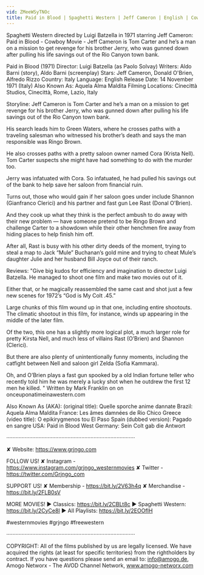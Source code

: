 ```yaml
---
vid: ZMeeWSyTNOc
title: Paid in Blood | Spaghetti Western | Jeff Cameron | English | Cowboy Film
---
```


Spaghetti Western directed by Luigi Batzella in 1971 starring Jeff Cameron: Paid in Blood - Cowboy Movie - Jeff Cameron is Tom Carter and he’s a man on a mission to get revenge for his brother Jerry, who was gunned down after pulling his life savings out of the Rio Canyon town bank.

Paid in Blood (1971)
Director: Luigi Batzella (as Paolo Solvay)
Writers: Aldo Barni (story), Aldo Barni (screenplay) 
Stars: Jeff Cameron, Donald O'Brien, Alfredo Rizzo 
Country: Italy
Language: English
Release Date: 14 November 1971 (Italy) 
Also Known As: Aquela Alma Maldita 
Filming Locations: Cinecittà Studios, Cinecittà, Rome, Lazio, Italy 

Storyline: 
Jeff Cameron is Tom Carter and he’s a man on a mission to get revenge for his brother Jerry, who was gunned down after pulling his life savings out of the Rio Canyon town bank.

His search leads him to Green Waters, where he crosses paths with a traveling salesman who witnessed his brother’s death and says the man responsible was Ringo Brown.

He also crosses paths with a pretty saloon owner named Cora (Krista Nell). Tom Carter suspects she might have had something to do with the murder too.

Jerry was infatuated with Cora. So infatuated, he had pulled his savings out of the bank to help save her saloon from financial ruin.

Turns out, those who would gain if her saloon goes under include Shannon (Gianfranco Clerici) and his partner and fast gun Lee Rast (Donal O’Brien).

And they cook up what they think is the perfect ambush to do away with their new problem — have someone pretend to be Ringo Brown and challenge Carter to a showdown while their other henchmen fire away from hiding places to help finish him off.

After all, Rast is busy with his other dirty deeds of the moment, trying to steal a map to Jack “Mule” Buchanan’s gold mine and trying to cheat Mule’s daughter Julie and her husband Bill Joyce out of their ranch.

Reviews: 
"Give big kudos for efficiency and imagination to director Luigi Batzella. He managed to shoot one film and make two movies out of it.

Either that, or he magically reassembled the same cast and shot just a few new scenes for 1972’s “God is My Colt .45.”

Large chunks of this film wound up in that one, including entire shootouts. The climatic shootout in this film, for instance, winds up appearing in the middle of the later film.

Of the two, this one has a slightly more logical plot, a much larger role for pretty Kirsta Nell, and much less of villains Rast (O’Brien) and Shannon (Clerici).

But there are also plenty of unintentionally funny moments, including the catfight between Nell and saloon girl Zelda (Sofia Kammara).

Oh, and O’Brien plays a fast gun spooked by a old Indian fortune teller who recently told him he was merely a lucky shot when he outdrew the first 12 men he killed. " Written by Mark Franklin on on onceuponatimeinawestern.com

Also Known As (AKA): 
(original title): Quelle sporche anime dannate
Brazil: Aquela Alma Maldita
France: Les âmes damnées de Rio Chico
Greece (video title): O epikirygmenos tou El Paso
Spain (dubbed version): Pagado en sangre
USA: Paid in Blood
West Germany: Sein Colt gab die Antwort

····················································································

✘ Website: https://www.grjngo.com

FOLLOW US!
✘ Instagram - https://www.instagram.com/grjngo_westernmovies
✘ Twitter - https://twitter.com/Grjngo_com

SUPPORT US!
✘ Membership - https://bit.ly/2V63h4q
✘ Merchandise - https://bit.ly/2FLB0sV

MORE MOVIES! 
► Classics: https://bit.ly/2CBLt8c 
► Spaghetti Western: https://bit.ly/2CyCe8I 
► All Playlists: https://bit.ly/2EOOfIH 

#westernmovies #grjngo #freewestern

····················································································

COPYRIGHT: All of the films published by us are legally licensed. We have acquired the rights (at least for specific territories) from the rightholders by contract. If you have questions please send an email to: info@amogo.de, Amogo Networx - The AVOD Channel Network, www.amogo-networx.com
